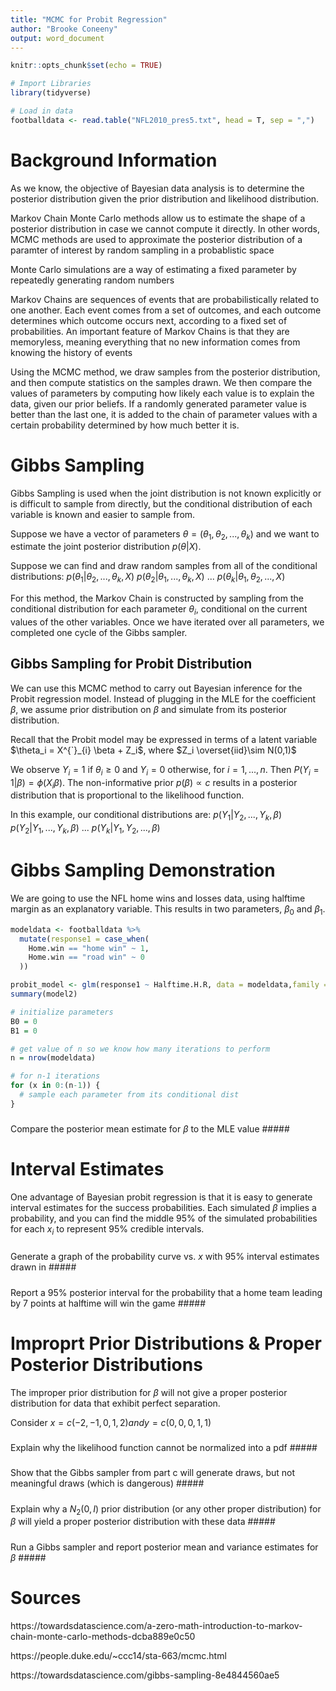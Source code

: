 ```yaml
---
title: "MCMC for Probit Regression"
author: "Brooke Coneeny"
output: word_document
---
```


```r
knitr::opts_chunk$set(echo = TRUE)
```

```r
# Import Libraries 
library(tidyverse)
```

```r
# Load in data 
footballdata <- read.table("NFL2010_pres5.txt", head = T, sep = ",")
```

# Background Information

As we know, the objective of Bayesian data analysis is to determine the posterior distribution given the prior distribution and likelihood distribution. 

Markov Chain Monte Carlo methods allow us to estimate the shape of a posterior distribution in case we cannot compute it directly. In other words, MCMC methods are used to approximate the posterior distribution of a paramter of interest by random sampling in a probablistic space 


Monte Carlo simulations are a way of estimating a fixed parameter by repeatedly generating random numbers

Markov Chains are sequences of events that are probabilistically related to one another. Each event comes from a set of outcomes, and each outcome determines which outcome occurs next, according to a fixed set of probabilities. An important feature of Markov Chains is that they are memoryless, meaning everything that no new information comes from knowing the history of events

Using the MCMC method, we draw samples from the posterior distribution, and then compute statistics on the samples drawn. We then compare the values of parameters by computing how likely each value is to explain the data, given our prior beliefs. If a randomly generated parameter value is better than the last one, it is added to the chain of parameter values with a certain probability determined by how much better it is.

# Gibbs Sampling 
Gibbs Sampling is used when the joint distribution is not known explicitly or is difficult to sample from directly, but the conditional distribution of each variable is known and easier to sample from. 

Suppose we have a vector of parameters $\theta = (\theta_1 , \theta_2, ..., \theta_k)$ and we want to estimate the joint posterior distribution $p(\theta | X)$. 

Suppose we can find and draw random samples from all of the conditional distributions:
$p(\theta_1 | \theta_2 , ...,\theta_k,X)$
$p(\theta_2 | \theta_1 , ...,\theta_k,X)$
$...$
$p(\theta_k | \theta_1 , \theta_2,...,X)$

For this method, the Markov Chain is constructed by sampling from the conditional distribution for each parameter $\theta_i$, conditional on the current values of the other variables. Once we have iterated over all parameters, we completed one cycle of the Gibbs sampler.

## Gibbs Sampling for Probit Distribution 
We can use this MCMC method to carry out Bayesian inference for the Probit regression model. Instead of plugging in the MLE for the coefficient $\beta$, we assume prior distribution on $\beta$ and simulate from its posterior distribution. 

Recall that the Probit model may be expressed in terms of a latent variable $\theta_i = X^{`}_{i} \beta + Z_i$, where $Z_i \overset{iid}\sim N(0,1)$

We observe $Y_i = 1$ if $\theta_i \geq 0$ and $Y_i = 0$ otherwise, for $i = 1,...,n$. Then $P(Y_i = 1 | \beta) = \phi (X_{i}\beta)$. The non-informative prior $p(\beta) \propto c$ results in a posterior distribution that is proportional to the likelihood function.

In this example, our conditional distributions are: 
$p(Y_1 | Y_2 , ...,Y_k, \beta)$
$p(Y_2 | Y_1 , ...,Y_k, \beta)$
$...$
$p(Y_k | Y_1 , Y_2,..., \beta)$

# Gibbs Sampling Demonstration
We are going to use the NFL home wins and losses data, using halftime margin as an explanatory variable. This results in two parameters, $\beta_0$ and $\beta_1$. 

```r
modeldata <- footballdata %>%
  mutate(response1 = case_when(
    Home.win == "home win" ~ 1,
    Home.win == "road win" ~ 0
  ))

probit_model <- glm(response1 ~ Halftime.H.R, data = modeldata,family = "binomial")
summary(model2)
```

```r
# initialize parameters 
B0 = 0
B1 = 0

# get value of n so we know how many iterations to perform 
n = nrow(modeldata)

# for n-1 iterations 
for (x in 0:(n-1)) {
  # sample each parameter from its conditional dist
}
```

#####
Compare the posterior mean estimate for $\beta$ to the MLE value
#####

# Interval Estimates
One advantage of Bayesian probit regression is that it is easy to generate interval estimates for the success probabilities. Each simulated $\beta$ implies a probability, and you can find the middle 95% of the simulated probabilities for each $x_i$ to represent 95% credible intervals. 

#####
Generate a graph of the probability curve vs. $x$ with 95% interval estimates drawn in
#####

#####
Report a 95% posterior interval for the probability that a home team leading by 7 points at halftime will win the game
#####

# Improprt Prior Distributions & Proper Posterior Distributions 
The improper prior distribution for $\beta$ will not give a proper posterior distribution for data that exhibit perfect separation.

Consider $x = c(-2,-1,0,1,2) and y = c(0,0,0,1,1)$

#####
Explain why the likelihood function cannot be normalized into a pdf
#####

#####
Show that the Gibbs sampler from part c will generate draws, but not meaningful draws (which is dangerous)
#####

#####
Explain why a $N_2(0,I)$ prior distribution (or any other proper distribution) for $\beta$ will yield a proper posterior distribution with these data 
##### 

#####
Run a Gibbs sampler and report posterior mean and variance estimates for $\beta$
#####


# Sources

https://towardsdatascience.com/a-zero-math-introduction-to-markov-chain-monte-carlo-methods-dcba889e0c50

https://people.duke.edu/~ccc14/sta-663/mcmc.html

https://towardsdatascience.com/gibbs-sampling-8e4844560ae5









